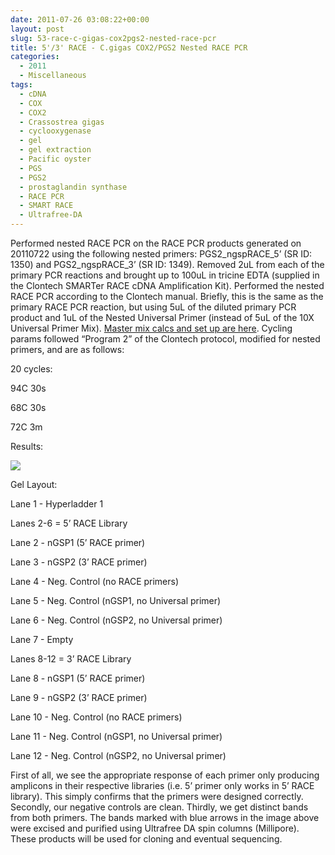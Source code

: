 ```yaml
---
date: 2011-07-26 03:08:22+00:00
layout: post
slug: 53-race-c-gigas-cox2pgs2-nested-race-pcr
title: 5'/3' RACE - C.gigas COX2/PGS2 Nested RACE PCR
categories:
  - 2011
  - Miscellaneous
tags:
  - cDNA
  - COX
  - COX2
  - Crassostrea gigas
  - cyclooxygenase
  - gel
  - gel extraction
  - Pacific oyster
  - PGS
  - PGS2
  - prostaglandin synthase
  - RACE PCR
  - SMART RACE
  - Ultrafree-DA
---
```


Performed nested RACE PCR on the RACE PCR products generated on 20110722 using the following nested primers: PGS2_ngspRACE_5' (SR ID: 1350) and PGS2_ngspRACE_3' (SR ID: 1349). Removed 2uL from each of the primary PCR reactions and brought up to 100uL in tricine EDTA (supplied in the Clontech SMARTer RACE cDNA Amplification Kit). Performed the nested RACE PCR according to the Clontech manual. Briefly, this is the same as the primary RACE PCR reaction, but using 5uL of the diluted primary PCR product and 1uL of the Nested Universal Primer (instead of 5uL of the 10X Universal Primer Mix). [Master mix calcs and set up are here](https://eagle.fish.washington.edu/Arabidopsis/Notebook%20Workup%20Files/20110725-01.jpg). Cycling params followed "Program 2" of the Clontech protocol, modified for nested primers, and are as follows:

20 cycles:

94C 30s

68C 30s

72C 3m

Results:

![](https://eagle.fish.washington.edu/Arabidopsis/20110725-02%20Gel%20marked.jpg)

Gel Layout:

Lane 1 - Hyperladder 1

Lanes 2-6 = 5' RACE Library

Lane 2 - nGSP1 (5' RACE primer)

Lane 3 - nGSP2 (3' RACE primer)

Lane 4 - Neg. Control (no RACE primers)

Lane 5 - Neg. Control (nGSP1, no Universal primer)

Lane 6 - Neg. Control (nGSP2, no Universal primer)

Lane 7 - Empty

Lanes 8-12 = 3' RACE Library

Lane 8 - nGSP1 (5' RACE primer)

Lane 9 - nGSP2 (3' RACE primer)

Lane 10 - Neg. Control (no RACE primers)

Lane 11 - Neg. Control (nGSP1, no Universal primer)

Lane 12 - Neg. Control (nGSP2, no Universal primer)

First of all, we see the appropriate response of each primer only producing amplicons in their respective libraries (i.e. 5' primer only works in 5' RACE library). This simply confirms that the primers were designed correctly. Secondly, our negative controls are clean. Thirdly, we get distinct bands from both primers. The bands marked with blue arrows in the image above were excised and purified using Ultrafree DA spin columns (Millipore). These products will be used for cloning and eventual sequencing.
